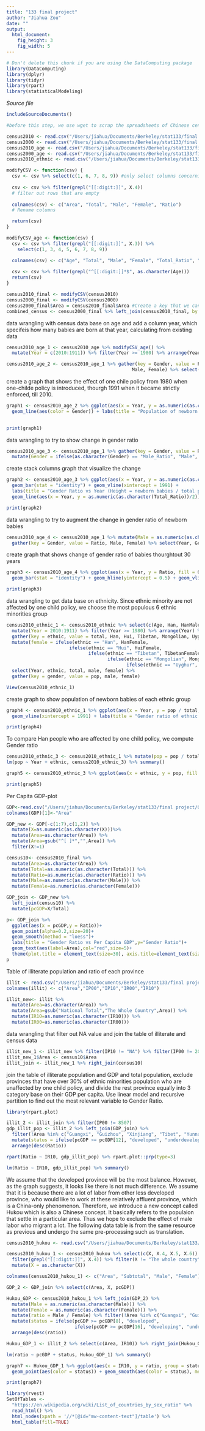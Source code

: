 ```yaml
---
title: "133 final project"
author: "Jiahua Zou"
date: ""
output: 
  html_document:
    fig_height: 3
    fig_width: 5
---
```

<!-- Don't edit in between this line and the one below -->
```r
# Don't delete this chunk if you are using the DataComputing package
library(DataComputing)
library(dplyr)
library(tidyr)
library(rpart)
library(statisticalModeling)
```
*Source file* 
```r
includeSourceDocuments()
```
<!-- Don't edit the material above this line -->

```r
#before this step, we use wget to scrap the spreadsheets of Chinese census of 2010 and 2000 from the official website of Chinese Bureau of Statistics. It is an XLSX document so we open it with GoogleSlide, use GOOGLETRANSLATE function to translate all Chinese into English, and then download it as CSV file.

census2010 <- read.csv("/Users/jiahua/Documents/Berkeley/stat133/final project/10census.csv") # read data in as csv file
census2000 <- read.csv("/Users/jiahua/Documents/Berkeley/stat133/final project/00census.csv")
census2010_age <- read.csv("/Users/jiahua/Documents/Berkeley/stat133/final project/10census_age.csv")
census2000_age <- read.csv("/Users/jiahua/Documents/Berkeley/stat133/final project/00census_age.csv")
census2010_ethnic <- read.csv("/Users/jiahua/Documents/Berkeley/stat133/final project/10census_ethnic.csv")
```

```r
modifyCSV <- function(csv) {
  csv <- csv %>% select(c(1, 6, 7, 8, 9)) #only select columns concerning total population, ignoring the complication of household
  
  csv <- csv %>% filter(grepl("[[:digit:]]", X.4))
  # filter out rows that are empty
  
  colnames(csv) <- c("Area", "Total", "Male", "Female", "Ratio")
  # Rename columns

  return(csv)
}

modifyCSV_age <- function(csv) {
  csv <- csv %>% filter(grepl("[[:digit:]]", X.3)) %>% 
    select(c(1, 3, 4, 5, 6, 7, 8, 9))

  colnames(csv) <- c("Age", "Total", "Male", "Female", "Total_Ratio", "Male_Ratio", "Female_Ratio", "Gender_Ratio")
  
  csv <- csv %>% filter(grepl("^[[:digit:]]*$", as.character(Age)))
  return(csv)
}
```

```r
census2010_final <- modifyCSV(census2010)
census2000_final <- modifyCSV(census2000)
census2000_final$Area = census2010_final$Area #Create a key that we can use later to join two tables together
combined_census <- census2000_final %>% left_join(census2010_final, by = "Area")
```

data wrangling with census data base on age and add a column year, which specifeis how many babies are born at that year, calculating from existing data
```r
census2010_age_1 <- census2010_age %>% modifyCSV_age() %>%
  mutate(Year = c(2010:1911)) %>% filter(Year >= 1980) %>% arrange(Year)

census2010_age_2 <- census2010_age_1 %>% gather(key = Gender, value = Population,
                                              Male, Female) %>% select(Year, Gender, Population)

```
create a graph that shows the effect of one chile policy from 1980 when one-childe policy is introduced, thourgh 1991 when it became strictly enforced, till 2010.
```r
graph1 <- census2010_age_2 %>% ggplot(aes(x = Year, y = as.numeric(as.character(Population)) / 1000000)) + geom_point() + 
  geom_line(aes(color = Gender)) + labs(title = "Population of newborn babies(million) VS Year",y = "Population of newborn babies(million)") + geom_vline(xintercept = 1991)
  

print(graph1)
```

data wrangling to try to show change in gender ratio
```r
census2010_age_3 <- census2010_age_1 %>% gather(key = Gender, value = Ratio, Male_Ratio, Female_Ratio) %>% select(Year, Gender, Ratio, Total_Ratio) %>%
  mutate(Gender = ifelse(as.character(Gender) == "Male_Ratio", "Male", "Female"))

```
create stack columns graph that visualize the change
```r
graph2 <- census2010_age_3 %>% ggplot(aes(x = Year, y = as.numeric(as.character(Ratio)), fill = Gender)) +
  geom_bar(stat = "identity") + geom_vline(xintercept = 1991) + 
  labs(title = "Gender Ratio vs Year (Height = newborn babies / total population)", y = "Gender Ratio") + 
  geom_line(aes(x = Year, y = as.numeric(as.character(Total_Ratio))/2)) #create a line that indicate perfect gender balance

print(graph2)
```


data wrangling to try to augment the change in gender ratio of newborn babies 
```r
census2010_age_4 <- census2010_age_1 %>% mutate(Male = as.numeric(as.character(Male))/ as.numeric(as.character(Total))) %>% mutate(Female = 1 - Male) %>% 
  gather(key = Gender, value = Ratio, Male, Female) %>% select(Year, Gender, Ratio) 

```

create graph that shows change of gender ratio of babies thourghtout 30 years
```r
graph3 <- census2010_age_4 %>% ggplot(aes(x = Year, y = Ratio, fill = Gender)) +
  geom_bar(stat = "identity") + geom_hline(yintercept = 0.5) + geom_vline(xintercept = 1991) + labs(title = "Gender Ratio of newborn babies VS Year", y = "Gender Ratio")

print(graph3)
```
data wrangling to get data base on ethnicity. Since ethnic minority are not affected by one child policy, we choose the most populous 6 ethnic minorities group 
```r
census2010_ethnic_1 <- census2010_ethnic %>% select(c(Age, Han, HanMale, HanFemale, Hui, HuiMale, HuiFemale, Tibetan, TibetanMale, TibetanFemale, Mongolian, MongolianMale, MongolianFemale, Uyghur, UyghurMale, UyghurFemale, Korean, KoreanMale, KoreanFemale)) %>% filter(grepl("^[[:digit:]]*$", as.character(Age))) %>%
  mutate(Year = 2010:1911) %>% filter(Year >= 1980) %>% arrange(Year) %>%
  gather(key = ethnic, value = total, Han, Hui, Tibetan, Mongolian, Uyghur, Korean) %>% 
  mutate(female = ifelse(ethnic == "Han", HanFemale, 
                       ifelse(ethnic == "Hui", HuiFemale, 
                              ifelse(ethnic == "Tibetan", TibetanFemale, 
                                     ifelse(ethnic == "Mongolian", MongolianFemale, 
                                            ifelse(ethnic == "Uyghur", UyghurFemale, KoreanFemale)))))) %>% mutate(male = total - female) %>%
  select(Year, ethnic, total, male, female) %>% 
  gather(key = gender, value = pop, male, female)

View(census2010_ethnic_1)
```


create graph to show population of newborn babies of each ethnic group
```r
graph4 <- census2010_ethnic_1 %>% ggplot(aes(x = Year, y = pop / total, color = gender)) + facet_grid(ethnic ~ .) + geom_point() + geom_line() +
  geom_vline(xintercept = 1991) + labs(title = "Gender ratio of ethnic group vs Year", y = "gender ratio of ethnic minority") 

print(graph4)
```

To compare Han people who are affected by one child policy, we compute Gender ratio
```r
census2010_ethnic_3 <- census2010_ethnic_1 %>% mutate(pop = pop / total)
lm(pop ~ Year + ethnic, census2010_ethnic_3) %>% summary()
```

```r
graph5 <- census2010_ethnic_3 %>% ggplot(aes(x = ethnic, y = pop, fill = gender)) + geom_boxplot() + geom_jitter(aes(color = gender), alpha = 0.5) + labs(title = "Average ratio of gender from 1980 to 2010 vs Ethnic group", y = "Ratio", x = "Ethnic group")

print(graph5)
```
Per Capita GDP-plot
```r
GDP<-read.csv("/Users/jiahua/Documents/Berkeley/stat133/final project/GDP.csv")
colnames(GDP)[1]<-"Area"

GDP_new <- GDP[-c(1:7),c(1,2)] %>%
  mutate(X=as.numeric(as.character(X)))%>%
  mutate(Area=as.character(Area)) %>%
  mutate(Area=gsub("^[ ]*","",Area)) %>%
  filter(X!=1)

census10<- census2010_final %>%
  mutate(Area=as.character(Area)) %>%
  mutate(Total=as.numeric(as.character(Total))) %>%
  mutate(Ratio=as.numeric(as.character(Ratio))) %>%
  mutate(Male=as.numeric(as.character(Male))) %>%
  mutate(Female=as.numeric(as.character(Female)))

GDP_join <- GDP_new %>% 
  left_join(census10) %>%
  mutate(pcGDP=X/Total)

p<- GDP_join %>% 
  ggplot(aes(x = pcGDP,y = Ratio))+
  geom_point(alpha=0.2,size=20)+
  geom_smooth(method = "loess")+
  labs(title = "Gender Ratio vs Per Capita GDP",y="Gender Ratio")+
  geom_text(aes(label=Area),col="red",size=5)+
  theme(plot.title = element_text(size=30), axis.title=element_text(size=20))
p
```


Table of illiterate population and ratio of each province
```r
illit <- read.csv("/Users/jiahua/Documents/Berkeley/stat133/final project/illiterate.csv") 
colnames(illit) <- c("Area","IP00","IP10","IR00","IR10")

illit_new<- illit %>% 
  mutate(Area=as.character(Area)) %>%
  mutate(Area=gsub("National Total","The Whole Country",Area)) %>%
  mutate(IR10=as.numeric(as.character(IR10))) %>%
  mutate(IR00=as.numeric(as.character(IR00))) 
```

data wrangling that filter out NA value and join the table of illiterate and census data
```r
illit_new_1 <- illit_new %>% filter(IP10 != "NA") %>% filter(IP00 != 2000)
illit_new_1$Area <- census10$Area
illit_join <- illit_new_1 %>% right_join(census10)
```

join the table of illiterate population and GDP and total population, exclude provinces that have over 30% of ethnic minorities population who are unaffected by one child policy, and divide the rest province equally into 3 category base on their GDP per capita. Use linear model and recursive partition to find out the most relevant variable to Gender Ratio.
```r
library(rpart.plot)

illit_2 <- illit_join %>% filter(IP00 != 8507)
gdp_illit_pop <- illit_2 %>% left_join(GDP_join) %>%
  filter(!Area %in% c("Guangxi", "Guizhou", "Xinjiang", "Tibet", "Yunnan", "Ningxia", "Qinghai")) %>% arrange(desc(pcGDP)) %>% 
  mutate(status = ifelse(pcGDP >= pcGDP[12], "developed", "underdeveloped")) %>%
  arrange(desc(Ratio)) 

rpart(Ratio ~ IR10, gdp_illit_pop) %>% rpart.plot::prp(type=3)

lm(Ratio ~ IR10, gdp_illit_pop) %>% summary() 

```

We assume that the developed province will be the most balance. However, as the graph suggests, it looks like there is not much difference. We assume that it is because there are a lot of labor from other less developed province, who would like to work at these relatively affluent province, which is a China-only phenomenon. Therefore, we introduce a new concept called Hukou which is also a Chinese concept. It basically refers to the populaion that settle in a particular area. Thus we hope to exclude the effect of male labor who migrant a lot. The following data table is from the same resource as previous and undergo the same pre-processing such as translation.
```r
census2010_hukou <- read.csv("/Users/jiahua/Documents/Berkeley/stat133/final project/10census_hukou.csv")

census2010_hukou_1 <- census2010_hukou %>% select(c(X, X.4, X.5, X.6)) %>%
  filter(grepl("[[:digit:]]", X.4)) %>% filter(X != "The whole country") %>%
  mutate(X = as.character(X))

colnames(census2010_hukou_1) <- c("Area", "Subtotal", "Male", "Female")

GDP_2 <- GDP_join %>% select(c(Area, X, pcGDP))

Hukou_GDP <- census2010_hukou_1 %>% left_join(GDP_2) %>% 
  mutate(Male = as.numeric(as.character(Male))) %>% 
  mutate(Female = as.numeric(as.character(Female))) %>% 
  mutate(ratio = Male / Female) %>% filter(!Area %in% c("Guangxi", "Guizhou", "Xinjiang", "Tibet", "Yunnan", "Ningxia", "Qinghai")) %>% arrange(desc(pcGDP)) %>% 
  mutate(status = ifelse(pcGDP >= pcGDP[8], "developed", 
                         ifelse(pcGDP >= pcGDP[16], "developing", "underdeveloped"))) %>%
  arrange(desc(ratio))

Hukou_GDP_1 <- illit_2 %>% select(c(Area, IR10)) %>% right_join(Hukou_GDP)

```

```r
lm(ratio ~ pcGDP + status, Hukou_GDP_1) %>% summary()
```


```r
graph7 <- Hukou_GDP_1 %>% ggplot(aes(x = IR10, y = ratio, group = status)) +
  geom_point(aes(color = status)) + geom_smooth(aes(color = status), method = "lm")

print(graph7)
```
```r
library(rvest)
SetOfTables <- 
  "https://en.wikipedia.org/wiki/List_of_countries_by_sex_ratio" %>%
  read_html() %>%
  html_nodes(xpath = '//*[@id="mw-content-text"]/table') %>%
  html_table(fill=TRUE)

```